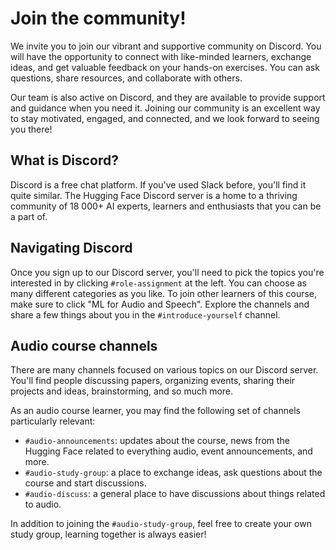 # Join the community!

We invite you to join our vibrant and supportive community on Discord. You will have the opportunity to connect with
like-minded learners, exchange ideas, and get valuable feedback on your hands-on exercises. You can ask questions,
share resources, and collaborate with others.

Our team is also active on Discord, and they are available to provide support and guidance when you need
it. Joining our community is an excellent way to stay motivated, engaged, and connected, and we look forward to seeing
you there!

## What is Discord?

Discord is a free chat platform. If you've used Slack before, you'll find it quite similar. The Hugging Face Discord server
is a home to a thriving community of 18 000+ AI experts, learners and enthusiasts that you can be a part of.

## Navigating Discord

Once you sign up to our Discord server, you'll need to pick the topics you're interested in by clicking `#role-assignment`
at the left. You can choose as many different categories as you like. To join other learners of this course, make sure
to click "ML for Audio and Speech".
Explore the channels and share a few things about you in the `#introduce-yourself` channel.

## Audio course channels

There are many channels focused on various topics on our Discord server. You'll find people discussing papers, organizing
events, sharing their projects and ideas, brainstorming, and so much more.

As an audio course learner, you may find the following set of channels particularly relevant:

* `#audio-announcements`: updates about the course, news from the Hugging Face related to everything audio, event announcements, and more.
* `#audio-study-group`: a place to exchange ideas, ask questions about the course and start discussions.
* `#audio-discuss`: a general place to have discussions about things related to audio.

In addition to joining the `#audio-study-group`, feel free to create your own study group, learning together is always easier!